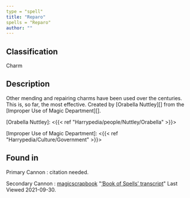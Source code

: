 ```yaml
---
type = "spell"
title: "Reparo"
spells = "Reparo"
author: ""
---
```


## Classification

Charm

## Description

Other mending and repairing charms have been used over the centuries. This is, so far, the most effective. Created by [Orabella Nuttley][] from the [Improper Use of Magic Department][].

[Orabella Nuttley]: <{{< ref "Harrypedia/people/Nuttley/Orabella" >}}>

[Improper Use of Magic Department]: <{{< ref "Harrypedia/Culture/Government" >}}>

## Found in

Primary Cannon
:   citation needed.

Secondary Cannon
:   [magicscrapbook](https://magicscrapbook.tumblr.com/)
    "[‘Book of Spells’ transcript](https://magicscrapbook.tumblr.com/post/162085200042/book-of-spells-transcript)"
    Last Viewed 2021-09-30.
